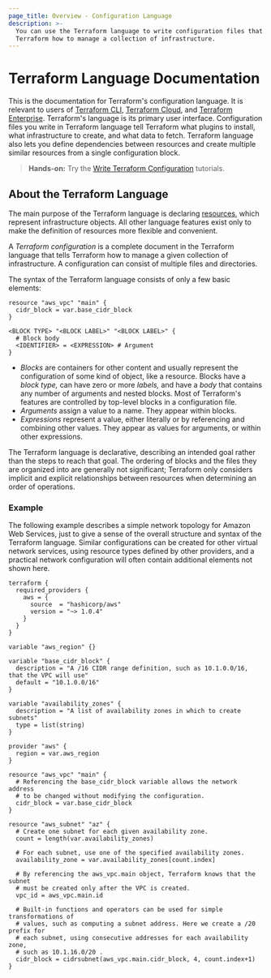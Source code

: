 ```yaml
---
page_title: Overview - Configuration Language
description: >-
  You can use the Terraform language to write configuration files that tell
  Terraform how to manage a collection of infrastructure.
---
```


# Terraform Language Documentation

This is the documentation for Terraform's configuration language. It is relevant
to users of [Terraform CLI](/cli),
[Terraform Cloud](/cloud), and
[Terraform Enterprise](/enterprise). Terraform's language is
its primary user interface. Configuration files you write in Terraform
language tell Terraform what plugins to install, what infrastructure to create,
and what data to fetch. Terraform language also lets you define dependencies
between resources and create multiple similar resources from a single
configuration block.

> **Hands-on:** Try the [Write Terraform Configuration](https://learn.hashicorp.com/collections/terraform/configuration-language) tutorials.

## About the Terraform Language

The main purpose of the Terraform language is declaring
[resources](/language/resources), which represent infrastructure objects. All other
language features exist only to make the definition of resources more flexible
and convenient.

A _Terraform configuration_ is a complete document in the Terraform language
that tells Terraform how to manage a given collection of infrastructure. A
configuration can consist of multiple files and directories.

The syntax of the Terraform language consists of only a few basic elements:

```hcl
resource "aws_vpc" "main" {
  cidr_block = var.base_cidr_block
}

<BLOCK TYPE> "<BLOCK LABEL>" "<BLOCK LABEL>" {
  # Block body
  <IDENTIFIER> = <EXPRESSION> # Argument
}
```

- _Blocks_ are containers for other content and usually represent the
  configuration of some kind of object, like a resource. Blocks have a
  _block type,_ can have zero or more _labels,_ and have a _body_ that contains
  any number of arguments and nested blocks. Most of Terraform's features are
  controlled by top-level blocks in a configuration file.
- _Arguments_ assign a value to a name. They appear within blocks.
- _Expressions_ represent a value, either literally or by referencing and
  combining other values. They appear as values for arguments, or within other
  expressions.

The Terraform language is declarative, describing an intended goal rather than
the steps to reach that goal. The ordering of blocks and the files they are
organized into are generally not significant; Terraform only considers implicit
and explicit relationships between resources when determining an order of
operations.

### Example

The following example describes a simple network topology for Amazon Web
Services, just to give a sense of the overall structure and syntax of the
Terraform language. Similar configurations can be created for other virtual
network services, using resource types defined by other providers, and a
practical network configuration will often contain additional elements not
shown here.

```hcl
terraform {
  required_providers {
    aws = {
      source  = "hashicorp/aws"
      version = "~> 1.0.4"
    }
  }
}

variable "aws_region" {}

variable "base_cidr_block" {
  description = "A /16 CIDR range definition, such as 10.1.0.0/16, that the VPC will use"
  default = "10.1.0.0/16"
}

variable "availability_zones" {
  description = "A list of availability zones in which to create subnets"
  type = list(string)
}

provider "aws" {
  region = var.aws_region
}

resource "aws_vpc" "main" {
  # Referencing the base_cidr_block variable allows the network address
  # to be changed without modifying the configuration.
  cidr_block = var.base_cidr_block
}

resource "aws_subnet" "az" {
  # Create one subnet for each given availability zone.
  count = length(var.availability_zones)

  # For each subnet, use one of the specified availability zones.
  availability_zone = var.availability_zones[count.index]

  # By referencing the aws_vpc.main object, Terraform knows that the subnet
  # must be created only after the VPC is created.
  vpc_id = aws_vpc.main.id

  # Built-in functions and operators can be used for simple transformations of
  # values, such as computing a subnet address. Here we create a /20 prefix for
  # each subnet, using consecutive addresses for each availability zone,
  # such as 10.1.16.0/20 .
  cidr_block = cidrsubnet(aws_vpc.main.cidr_block, 4, count.index+1)
}
```
